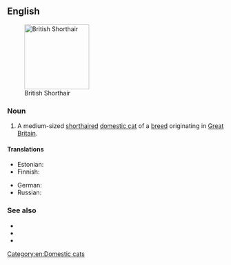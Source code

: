 ==English==
[[Image:Britishblue.jpg|thumb|right|150px|British Shorthair]]

===Noun===
{{en-noun|head=[[British]] [[shorthair|Shorthair]]}}

# A medium-sized [[shorthaired]] [[domestic cat]] of a [[breed]] originating in [[Great Britain]].

====Translations====
{{trans-top|breed of cat}}
* Estonian: {{t|et|briti lühikarvaline}}
* Finnish: {{t|fi|brittiläinen lyhytkarva}}
{{trans-mid}}
* German: {{t|de|Britisch Kurzhaar|f}}
* Russian: {{t|ru|Британская короткошёрстная кошка}}
{{trans-bottom}}

===See also===
* {{l|en|British Semi-Longhair}}
* {{pedia}}
* {{R:commons|British shorthair}}

[[Category:en:Domestic cats]]